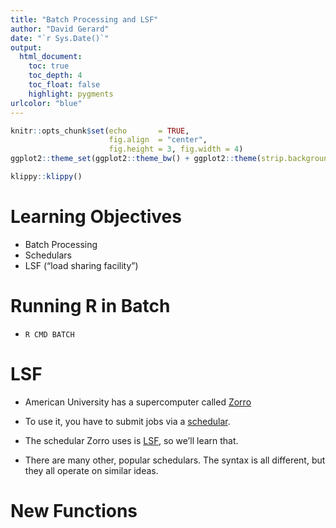 ```yaml
---
title: "Batch Processing and LSF"
author: "David Gerard"
date: "`r Sys.Date()`"
output:  
  html_document:
    toc: true
    toc_depth: 4
    toc_float: false
    highlight: pygments
urlcolor: "blue"
---
```


```r
knitr::opts_chunk$set(echo       = TRUE, 
                      fig.align  = "center",
                      fig.height = 3, fig.width = 4)
ggplot2::theme_set(ggplot2::theme_bw() + ggplot2::theme(strip.background = ggplot2::element_rect(fill = "white")))
```

```r
klippy::klippy()
```

# Learning Objectives

- Batch Processing
- Schedulars
- LSF ("load sharing facility")

# Running R in Batch

- `R CMD BATCH`

# LSF

- American University has a supercomputer called [Zorro](https://www.american.edu/cas/hpc/)

- To use it, you have to submit jobs via a [schedular](https://en.wikipedia.org/wiki/Job_scheduler).

- The schedular Zorro uses is [LSF](https://en.wikipedia.org/wiki/IBM_Spectrum_LSF), so we'll learn that.

- There are many other, popular schedulars. The syntax is all different, but they all operate on similar ideas.

# New Functions


